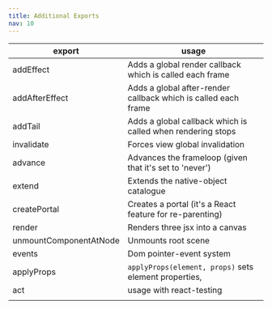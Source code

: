 ```yaml
---
title: Additional Exports
nav: 10
---
```


| export                 | usage                                                          |
| ---------------------- | -------------------------------------------------------------- |
| addEffect              | Adds a global render callback which is called each frame       |
| addAfterEffect         | Adds a global after-render callback which is called each frame |
| addTail                | Adds a global callback which is called when rendering stops    |
| invalidate             | Forces view global invalidation                                |
| advance                | Advances the frameloop (given that it's set to 'never')        |
| extend                 | Extends the native-object catalogue                            |
| createPortal           | Creates a portal (it's a React feature for re-parenting)       |
| render                 | Renders three jsx into a canvas                                |
| unmountComponentAtNode | Unmounts root scene                                            |
| events                 | Dom pointer-event system                                       |
| applyProps             | `applyProps(element, props)` sets element properties,          |
| act                    | usage with react-testing                                       |
|                        |                                                                |
